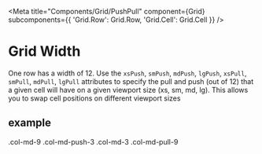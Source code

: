 

<Meta
  title="Components/Grid/PushPull"
  component={Grid}
  subcomponents={{ 'Grid.Row': Grid.Row, 'Grid.Cell': Grid.Cell }}
/>

# Grid Width

One row has a width of 12. Use the `xsPush`, `smPush`, `mdPush`, `lgPush`, `xsPull`, `smPull`, `mdPull`, `lgPull` attributes to specify
the pull and push (out of 12) that a given cell will have on a given viewport size (xs, sm, md, lg). This allows you to swap cell positions
on different viewport sizes

## example

<Canvas>
  <Grid.Row>
    <Grid.Cell mdWidth={9} mdPush={3}>
      .col-md-9 .col-md-push-3
    </Grid.Cell>
    <Grid.Cell mdWidth={3} mdPull={9}>
      .col-md-3 .col-md-pull-9
    </Grid.Cell>
  </Grid.Row>
</Canvas>
